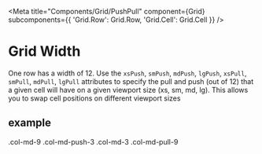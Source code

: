 

<Meta
  title="Components/Grid/PushPull"
  component={Grid}
  subcomponents={{ 'Grid.Row': Grid.Row, 'Grid.Cell': Grid.Cell }}
/>

# Grid Width

One row has a width of 12. Use the `xsPush`, `smPush`, `mdPush`, `lgPush`, `xsPull`, `smPull`, `mdPull`, `lgPull` attributes to specify
the pull and push (out of 12) that a given cell will have on a given viewport size (xs, sm, md, lg). This allows you to swap cell positions
on different viewport sizes

## example

<Canvas>
  <Grid.Row>
    <Grid.Cell mdWidth={9} mdPush={3}>
      .col-md-9 .col-md-push-3
    </Grid.Cell>
    <Grid.Cell mdWidth={3} mdPull={9}>
      .col-md-3 .col-md-pull-9
    </Grid.Cell>
  </Grid.Row>
</Canvas>
